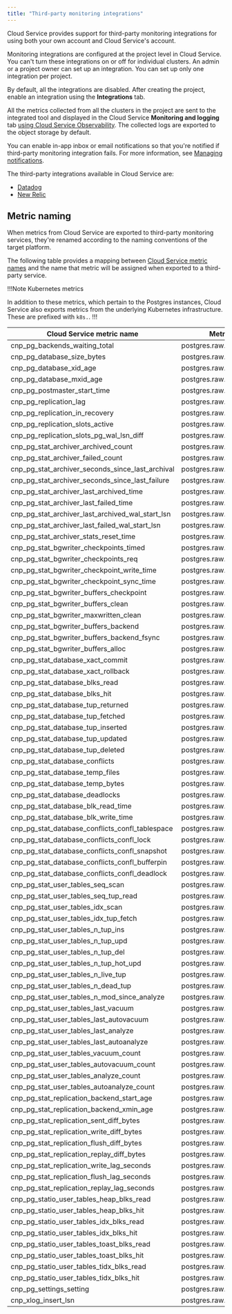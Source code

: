 ```yaml
---
title: "Third-party monitoring integrations"
---
```


Cloud Service provides support for third-party monitoring integrations for using both your own account and Cloud Service's account.

Monitoring integrations are configured at the project level in Cloud Service. You can't turn these integrations on or off for individual clusters. An admin or a project owner can set up an integration. You can set up only one integration per project.

By default, all the integrations are disabled. After creating the project, enable an integration using the **Integrations** tab.

All the metrics collected from all the clusters in the project are sent to the integrated tool and displayed in the Cloud Service **Monitoring and logging** tab [using Cloud Service Observability](../monitoring_using_biganimal_observability). The collected logs are exported to the object storage by default.

You can enable in-app inbox or email notifications so that you're notified if third-party monitoring integration fails. For more information, see [Managing notifications](/edb-postgres-ai/console/using/notifications/#managing-notifications).

The third-party integrations available in Cloud Service are:

-   [Datadog](./datadog)
-   [New Relic](./newrelic)

## Metric naming

When metrics from Cloud Service are exported to third-party monitoring services, they're renamed according to the naming conventions of the target platform.

The following table provides a mapping between [Cloud Service metric names](../metrics/) 
and the name that metric will be assigned when exported to a third-party service.

!!!Note Kubernetes metrics

In addition to these metrics, which pertain to the Postgres instances, Cloud Service also exports metrics from the underlying Kubernetes infrastructure. These are prefixed with `k8s.`.
!!!

| Cloud Service metric name                        | Metric name for third-party integrations                  |
| ------------------------------------------------ | --------------------------------------------------------- |
| cnp_pg_backends_waiting_total                    | postgres.raw.backends_waiting_total                       |
| cnp_pg_database_size_bytes                       | postgres.raw.pg_database_size_bytes                       |
| cnp_pg_database_xid_age                          | postgres.raw.pg_database_xid_age                          |
| cnp_pg_database_mxid_age                         | postgres.raw.pg_database_mxid_age                         |
| cnp_pg_postmaster_start_time                     | postgres.raw.pg_postmaster_start_time                     |
| cnp_pg_replication_lag                           | postgres.raw.pg_replication_lag                           |
| cnp_pg_replication_in_recovery                   | postgres.raw.pg_replication_in_recovery                   |
| cnp_pg_replication_slots_active                  | postgres.raw.pg_replication_slots_active                  |
| cnp_pg_replication_slots_pg_wal_lsn_diff         | postgres.raw.pg_replication_slots_pg_wal_lsn_diff         |
| cnp_pg_stat_archiver_archived_count              | postgres.raw.pg_stat_archiver_archived_count              |
| cnp_pg_stat_archiver_failed_count                | postgres.raw.pg_stat_archiver_failed_count                |
| cnp_pg_stat_archiver_seconds_since_last_archival | postgres.raw.pg_stat_archiver_seconds_since_last_archival |
| cnp_pg_stat_archiver_seconds_since_last_failure  | postgres.raw.pg_stat_archiver_seconds_since_last_failure  |
| cnp_pg_stat_archiver_last_archived_time          | postgres.raw.pg_stat_archiver_last_archived_time          |
| cnp_pg_stat_archiver_last_failed_time            | postgres.raw.pg_stat_archiver_last_failed_time            |
| cnp_pg_stat_archiver_last_archived_wal_start_lsn | postgres.raw.pg_stat_archiver_last_archived_wal_start_lsn |
| cnp_pg_stat_archiver_last_failed_wal_start_lsn   | postgres.raw.pg_stat_archiver_last_failed_wal_start_lsn   |
| cnp_pg_stat_archiver_stats_reset_time            | postgres.raw.pg_stat_archiver_stats_reset_time            |
| cnp_pg_stat_bgwriter_checkpoints_timed           | postgres.raw.pg_stat_bgwriter_checkpoints_timed           |
| cnp_pg_stat_bgwriter_checkpoints_req             | postgres.raw.pg_stat_bgwriter_checkpoints_req             |
| cnp_pg_stat_bgwriter_checkpoint_write_time       | postgres.raw.pg_stat_bgwriter_checkpoint_write_time       |
| cnp_pg_stat_bgwriter_checkpoint_sync_time        | postgres.raw.pg_stat_bgwriter_checkpoint_sync_time        |
| cnp_pg_stat_bgwriter_buffers_checkpoint          | postgres.raw.pg_stat_bgwriter_buffers_checkpoint          |
| cnp_pg_stat_bgwriter_buffers_clean               | postgres.raw.pg_stat_bgwriter_buffers_clean               |
| cnp_pg_stat_bgwriter_maxwritten_clean            | postgres.raw.pg_stat_bgwriter_maxwritten_clean            |
| cnp_pg_stat_bgwriter_buffers_backend             | postgres.raw.pg_stat_bgwriter_buffers_backend             |
| cnp_pg_stat_bgwriter_buffers_backend_fsync       | postgres.raw.pg_stat_bgwriter_buffers_backend_fsync       |
| cnp_pg_stat_bgwriter_buffers_alloc               | postgres.raw.pg_stat_bgwriter_buffers_alloc               |
| cnp_pg_stat_database_xact_commit                 | postgres.raw.pg_stat_database_xact_commit                 |
| cnp_pg_stat_database_xact_rollback               | postgres.raw.pg_stat_database_xact_rollback               |
| cnp_pg_stat_database_blks_read                   | postgres.raw.pg_stat_database_blks_read                   |
| cnp_pg_stat_database_blks_hit                    | postgres.raw.pg_stat_database_blks_hit                    |
| cnp_pg_stat_database_tup_returned                | postgres.raw.pg_stat_database_tup_returned                |
| cnp_pg_stat_database_tup_fetched                 | postgres.raw.pg_stat_database_tup_fetched                 |
| cnp_pg_stat_database_tup_inserted                | postgres.raw.pg_stat_database_tup_inserted                |
| cnp_pg_stat_database_tup_updated                 | postgres.raw.pg_stat_database_tup_updated                 |
| cnp_pg_stat_database_tup_deleted                 | postgres.raw.pg_stat_database_tup_deleted                 |
| cnp_pg_stat_database_conflicts                   | postgres.raw.pg_stat_database_conflicts                   |
| cnp_pg_stat_database_temp_files                  | postgres.raw.pg_stat_database_temp_files                  |
| cnp_pg_stat_database_temp_bytes                  | postgres.raw.pg_stat_database_temp_bytes                  |
| cnp_pg_stat_database_deadlocks                   | postgres.raw.pg_stat_database_deadlocks                   |
| cnp_pg_stat_database_blk_read_time               | postgres.raw.pg_stat_database_blk_read_time               |
| cnp_pg_stat_database_blk_write_time              | postgres.raw.pg_stat_database_blk_write_time              |
| cnp_pg_stat_database_conflicts_confl_tablespace  | postgres.raw.pg_stat_database_conflicts_confl_tablespace  |
| cnp_pg_stat_database_conflicts_confl_lock        | postgres.raw.pg_stat_database_conflicts_confl_lock        |
| cnp_pg_stat_database_conflicts_confl_snapshot    | postgres.raw.pg_stat_database_conflicts_confl_snapshot    |
| cnp_pg_stat_database_conflicts_confl_bufferpin   | postgres.raw.pg_stat_database_conflicts_confl_bufferpin   |
| cnp_pg_stat_database_conflicts_confl_deadlock    | postgres.raw.pg_stat_database_conflicts_confl_deadlock    |
| cnp_pg_stat_user_tables_seq_scan                 | postgres.raw.pg_stat_user_tables_seq_scan                 |
| cnp_pg_stat_user_tables_seq_tup_read             | postgres.raw.pg_stat_user_tables_seq_tup_read             |
| cnp_pg_stat_user_tables_idx_scan                 | postgres.raw.pg_stat_user_tables_idx_scan                 |
| cnp_pg_stat_user_tables_idx_tup_fetch            | postgres.raw.pg_stat_user_tables_idx_tup_fetch            |
| cnp_pg_stat_user_tables_n_tup_ins                | postgres.raw.pg_stat_user_tables_n_tup_ins                |
| cnp_pg_stat_user_tables_n_tup_upd                | postgres.raw.pg_stat_user_tables_n_tup_upd                |
| cnp_pg_stat_user_tables_n_tup_del                | postgres.raw.pg_stat_user_tables_n_tup_del                |
| cnp_pg_stat_user_tables_n_tup_hot_upd            | postgres.raw.pg_stat_user_tables_n_tup_hot_upd            |
| cnp_pg_stat_user_tables_n_live_tup               | postgres.raw.pg_stat_user_tables_n_live_tup               |
| cnp_pg_stat_user_tables_n_dead_tup               | postgres.raw.pg_stat_user_tables_n_dead_tup               |
| cnp_pg_stat_user_tables_n_mod_since_analyze      | postgres.raw.pg_stat_user_tables_n_mod_since_analyze      |
| cnp_pg_stat_user_tables_last_vacuum              | postgres.raw.pg_stat_user_tables_last_vacuum              |
| cnp_pg_stat_user_tables_last_autovacuum          | postgres.raw.pg_stat_user_tables_last_autovacuum          |
| cnp_pg_stat_user_tables_last_analyze             | postgres.raw.pg_stat_user_tables_last_analyze             |
| cnp_pg_stat_user_tables_last_autoanalyze         | postgres.raw.pg_stat_user_tables_last_autoanalyze         |
| cnp_pg_stat_user_tables_vacuum_count             | postgres.raw.pg_stat_user_tables_vacuum_count             |
| cnp_pg_stat_user_tables_autovacuum_count         | postgres.raw.pg_stat_user_tables_autovacuum_count         |
| cnp_pg_stat_user_tables_analyze_count            | postgres.raw.pg_stat_user_tables_analyze_count            |
| cnp_pg_stat_user_tables_autoanalyze_count        | postgres.raw.pg_stat_user_tables_autoanalyze_count        |
| cnp_pg_stat_replication_backend_start_age        | postgres.raw.pg_stat_replication_backend_start_age        |
| cnp_pg_stat_replication_backend_xmin_age         | postgres.raw.pg_stat_replication_backend_xmin_age         |
| cnp_pg_stat_replication_sent_diff_bytes          | postgres.raw.pg_stat_replication_sent_diff_bytes          |
| cnp_pg_stat_replication_write_diff_bytes         | postgres.raw.pg_stat_replication_write_diff_bytes         |
| cnp_pg_stat_replication_flush_diff_bytes         | postgres.raw.pg_stat_replication_flush_diff_bytes         |
| cnp_pg_stat_replication_replay_diff_bytes        | postgres.raw.pg_stat_replication_replay_diff_bytes        |
| cnp_pg_stat_replication_write_lag_seconds        | postgres.raw.pg_stat_replication_write_lag_seconds        |
| cnp_pg_stat_replication_flush_lag_seconds        | postgres.raw.pg_stat_replication_flush_lag_seconds        |
| cnp_pg_stat_replication_replay_lag_seconds       | postgres.raw.pg_stat_replication_replay_lag_seconds       |
| cnp_pg_statio_user_tables_heap_blks_read         | postgres.raw.pg_statio_user_tables_heap_blks_read         |
| cnp_pg_statio_user_tables_heap_blks_hit          | postgres.raw.pg_statio_user_tables_heap_blks_hit          |
| cnp_pg_statio_user_tables_idx_blks_read          | postgres.raw.pg_statio_user_tables_idx_blks_read          |
| cnp_pg_statio_user_tables_idx_blks_hit           | postgres.raw.pg_statio_user_tables_idx_blks_hit           |
| cnp_pg_statio_user_tables_toast_blks_read        | postgres.raw.pg_statio_user_tables_toast_blks_read        |
| cnp_pg_statio_user_tables_toast_blks_hit         | postgres.raw.pg_statio_user_tables_toast_blks_hit         |
| cnp_pg_statio_user_tables_tidx_blks_read         | postgres.raw.pg_statio_user_tables_tidx_blks_read         |
| cnp_pg_statio_user_tables_tidx_blks_hit          | postgres.raw.pg_statio_user_tables_tidx_blks_hit          |
| cnp_pg_settings_setting                          | postgres.raw.pg_settings_setting                          |
| cnp_xlog_insert_lsn                              | postgres.raw.xlog_insert_lsn                              |
